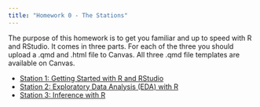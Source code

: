 ```yaml
---
title: "Homework 0 - The Stations"
---
```


The purpose of this homework is to get you familiar and up to speed with R and RStudio. It comes in three parts. For each of the three you should upload a .qmd and .html file to Canvas. All three .qmd file templates are available on Canvas.

- [Station 1: Getting Started with R and RStudio](hw-0-Station-1.Qmd)
- [Station 2: Exploratory Data Analysis (EDA) with R](hw-0-Station-2.qmd)
- [Station 3: Inference with R](hw-0-Station-3.qmd)